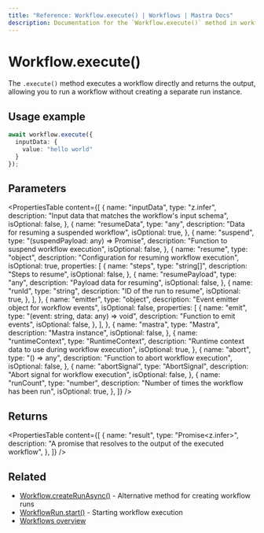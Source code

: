 ---
title: "Reference: Workflow.execute() | Workflows | Mastra Docs"
description: Documentation for the `Workflow.execute()` method in workflows, which executes a workflow directly and returns the output.
---

# Workflow.execute()

The `.execute()` method executes a workflow directly and returns the output, allowing you to run a workflow without creating a separate run instance.

## Usage example

```typescript showLineNumbers copy
await workflow.execute({
  inputData: {
    value: "hello world"
  }
});
```

## Parameters

<PropertiesTable
  content={[
    {
      name: "inputData",
      type: "z.infer<TInput>",
      description: "Input data that matches the workflow's input schema",
      isOptional: false,
    },
    {
      name: "resumeData",
      type: "any",
      description: "Data for resuming a suspended workflow",
      isOptional: true,
    },
    {
      name: "suspend",
      type: "(suspendPayload: any) => Promise<any>",
      description: "Function to suspend workflow execution",
      isOptional: false,
    },
    {
      name: "resume",
      type: "object",
      description: "Configuration for resuming workflow execution",
      isOptional: true,
      properties: [
        {
          name: "steps",
          type: "string[]",
          description: "Steps to resume",
          isOptional: false,
        },
        {
          name: "resumePayload",
          type: "any",
          description: "Payload data for resuming",
          isOptional: false,
        },
        {
          name: "runId",
          type: "string",
          description: "ID of the run to resume",
          isOptional: true,
        },
      ],
    },
    {
      name: "emitter",
      type: "object",
      description: "Event emitter object for workflow events",
      isOptional: false,
      properties: [
        {
          name: "emit",
          type: "(event: string, data: any) => void",
          description: "Function to emit events",
          isOptional: false,
        },
      ],
    },
    {
      name: "mastra",
      type: "Mastra",
      description: "Mastra instance",
      isOptional: false,
    },
    {
      name: "runtimeContext",
      type: "RuntimeContext",
      description: "Runtime context data to use during workflow execution",
      isOptional: true,
    },
    {
      name: "abort",
      type: "() => any",
      description: "Function to abort workflow execution",
      isOptional: false,
    },
    {
      name: "abortSignal",
      type: "AbortSignal",
      description: "Abort signal for workflow execution",
      isOptional: false,
    },
    {
      name: "runCount",
      type: "number",
      description: "Number of times the workflow has been run",
      isOptional: true,
    },
  ]}
/>

## Returns

<PropertiesTable
  content={[
    {
      name: "result",
      type: "Promise<z.infer<TOutput>>",
      description: "A promise that resolves to the output of the executed workflow",
    },
  ]}
/>

## Related

- [Workflow.createRunAsync()](./create-run.mdx) - Alternative method for creating workflow runs
- [WorkflowRun.start()](./run-methods/start.mdx) - Starting workflow execution
- [Workflows overview](../../docs/workflows/overview.mdx#run-workflow)
